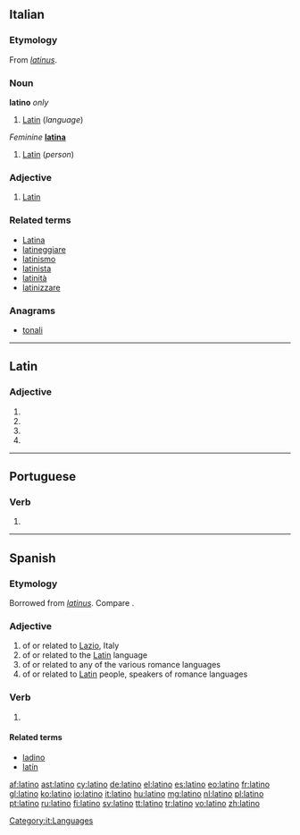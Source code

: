 {{also|Latino|latino-}}
==Italian==

===Etymology===
From {{etyl|la|it}} ''[[latinus]]''.

===Noun===
'''latino''' {{m|s}} ''only''

# [[Latin]] (''language'')

{{it-noun|latin|m|o|i}} ''Feminine'' '''[[latina]]'''

# [[Latin]] (''person'')

===Adjective===
{{it-adj|latin}}

# [[Latin]]

===Related terms===
* [[Latina]]
* [[latineggiare]]
* [[latinismo]]
* [[latinista]]
* [[latinità]]
* [[latinizzare]]

===Anagrams===
* [[tonali#Italian|tonali]]

[[Category:it:Languages]]

----

==Latin==

===Adjective===
{{la-adj-form|latīnō}}

# {{inflection of|latinus|latīnus|dat|m|s|lang=la}}
# {{inflection of|latinus|latīnus|dat|n|s|lang=la}}
# {{inflection of|latinus|latīnus|abl|m|s|lang=la}}
# {{inflection of|latinus|latīnus|abl|n|p|lang=la}}

----

==Portuguese==

===Verb===
{{pt-verb form}}

# {{pt-verb form of|latinar|ar|indicative|present|singular|first}}

----

==Spanish==

===Etymology===
Borrowed from {{etyl|la|es}} ''[[latinus]]''. Compare {{term|ladino|lang=es}}.

===Adjective===
{{es-adj|feminine=latina}}

# of or related to [[Lazio]], Italy
# of or related to the [[Latin]] language
# of or related to any of the various romance languages
# of or related to [[Latin]] people, speakers of romance languages

===Verb===
{{es-verb-form|latinar}}

# {{es-verb form of|ending=ar|mood=indicative|tense=present|pers=1|number=singular|[[latinar]]}}

====Related terms====
* [[ladino]]
* [[latín]]

[[af:latino]]
[[ast:latino]]
[[cy:latino]]
[[de:latino]]
[[el:latino]]
[[es:latino]]
[[eo:latino]]
[[fr:latino]]
[[gl:latino]]
[[ko:latino]]
[[io:latino]]
[[it:latino]]
[[hu:latino]]
[[mg:latino]]
[[nl:latino]]
[[pl:latino]]
[[pt:latino]]
[[ru:latino]]
[[fi:latino]]
[[sv:latino]]
[[tt:latino]]
[[tr:latino]]
[[vo:latino]]
[[zh:latino]]